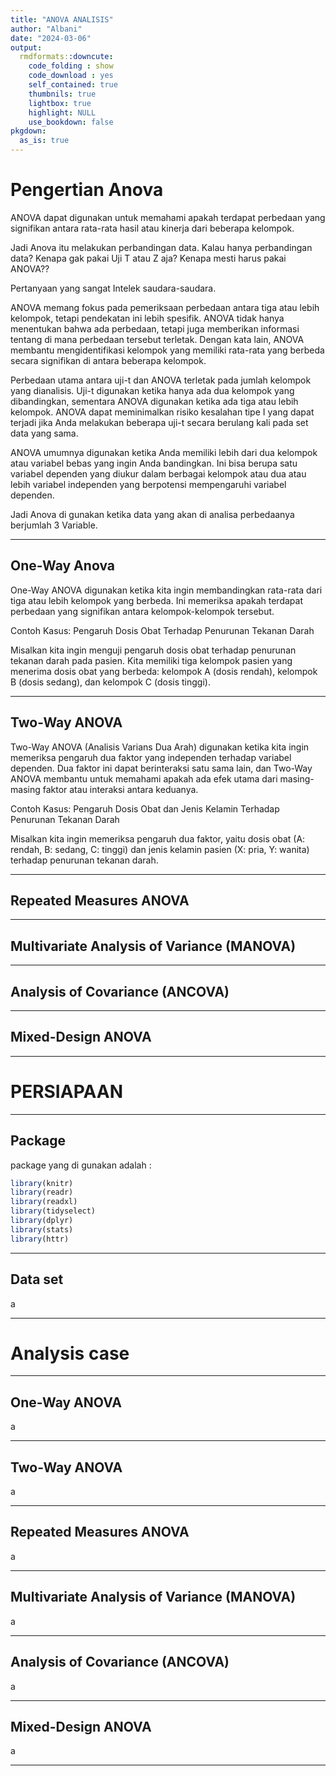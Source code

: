 ```yaml
---
title: "ANOVA ANALISIS"
author: "Albani"
date: "2024-03-06"
output:
  rmdformats::downcute:
    code_folding : show
    code_download : yes
    self_contained: true
    thumbnils: true
    lightbox: true
    highlight: NULL
    use_bookdown: false
pkgdown:
  as_is: true
---
```


# Pengertian Anova
ANOVA dapat digunakan untuk memahami apakah terdapat perbedaan yang signifikan antara rata-rata hasil atau kinerja dari beberapa kelompok. 

Jadi Anova itu melakukan perbandingan data. Kalau hanya perbandingan data? Kenapa gak pakai Uji T atau Z aja? Kenapa mesti harus pakai ANOVA?? 

Pertanyaan yang sangat Intelek saudara-saudara. 

ANOVA memang fokus pada pemeriksaan perbedaan antara tiga atau lebih kelompok, tetapi pendekatan ini lebih spesifik. ANOVA tidak hanya menentukan bahwa ada perbedaan, tetapi juga memberikan informasi tentang di mana perbedaan tersebut terletak. Dengan kata lain, ANOVA membantu mengidentifikasi kelompok yang memiliki rata-rata yang berbeda secara signifikan di antara beberapa kelompok. 

Perbedaan utama antara uji-t dan ANOVA terletak pada jumlah kelompok yang dianalisis. Uji-t digunakan ketika hanya ada dua kelompok yang dibandingkan, sementara ANOVA digunakan ketika ada tiga atau lebih kelompok. ANOVA dapat meminimalkan risiko kesalahan tipe I yang dapat terjadi jika Anda melakukan beberapa uji-t secara berulang kali pada set data yang sama. 

 

ANOVA umumnya digunakan ketika Anda memiliki lebih dari dua kelompok atau variabel bebas yang ingin Anda bandingkan. Ini bisa berupa satu variabel dependen yang diukur dalam berbagai kelompok atau dua atau lebih variabel independen yang berpotensi mempengaruhi variabel dependen. 

 

Jadi Anova di gunakan ketika data yang akan di analisa perbedaanya berjumlah 3 Variable. 


---

## One-Way Anova 
One-Way ANOVA digunakan ketika kita ingin membandingkan rata-rata dari tiga atau lebih kelompok yang berbeda. Ini memeriksa apakah terdapat perbedaan yang signifikan antara kelompok-kelompok tersebut. 

Contoh Kasus: Pengaruh Dosis Obat Terhadap Penurunan Tekanan Darah 

Misalkan kita ingin menguji pengaruh dosis obat terhadap penurunan tekanan darah pada pasien. Kita memiliki tiga kelompok pasien yang menerima dosis obat yang berbeda: kelompok A (dosis rendah), kelompok B (dosis sedang), dan kelompok C (dosis tinggi). 

---

## Two-Way ANOVA
Two-Way ANOVA (Analisis Varians Dua Arah) digunakan ketika kita ingin memeriksa pengaruh dua faktor yang independen terhadap variabel dependen. Dua faktor ini dapat berinteraksi satu sama lain, dan Two-Way ANOVA membantu untuk memahami apakah ada efek utama dari masing-masing faktor atau interaksi antara keduanya. 

Contoh Kasus: Pengaruh Dosis Obat dan Jenis Kelamin Terhadap Penurunan Tekanan Darah 

Misalkan kita ingin memeriksa pengaruh dua faktor, yaitu dosis obat (A: rendah, B: sedang, C: tinggi) dan jenis kelamin pasien (X: pria, Y: wanita) terhadap penurunan tekanan darah. 

---

## Repeated Measures ANOVA 


---

## Multivariate Analysis of Variance (MANOVA) 



---

## Analysis of Covariance (ANCOVA) 



---

## Mixed-Design ANOVA 


---

# PERSIAPAAN


---

## Package

package yang di gunakan adalah :
```r
library(knitr)
library(readr)
library(readxl)
library(tidyselect)
library(dplyr)
library(stats)
library(httr)
```

---

## Data set

a

---

# Analysis case


---

## One-Way ANOVA
a

---

## Two-Way ANOVA
a

---

## Repeated Measures ANOVA 
a

---

## Multivariate Analysis of Variance (MANOVA) 
a

---

## Analysis of Covariance (ANCOVA) 
a

---

## Mixed-Design ANOVA 
a

---

